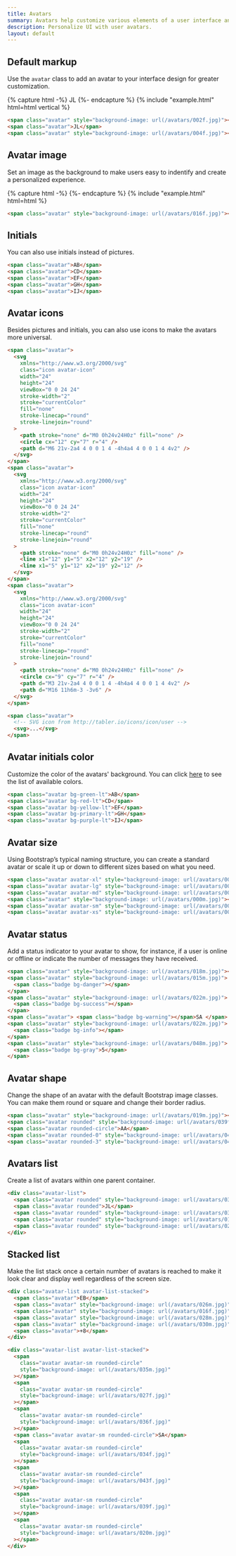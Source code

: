 ```yaml
---
title: Avatars
summary: Avatars help customize various elements of a user interface and make the product experience more personalized. They are often used in communication apps, collaboration tools and social media.
description: Personalize UI with user avatars.
layout: default
---
```


## Default markup

Use the `avatar` class to add an avatar to your interface design for greater customization.

{% capture html -%}
<span class="avatar" style="background-image: url(/avatars/002f.jpg)"></span>
<span class="avatar">JL</span>
{%- endcapture %}
{% include "example.html" html=html vertical %}

```html example centered separated code
<span class="avatar" style="background-image: url(/avatars/002f.jpg)"></span>
<span class="avatar">JL</span>
<span class="avatar" style="background-image: url(/avatars/004f.jpg)"></span>
```

## Avatar image

Set an image as the background to make users easy to indentify and create a personalized experience.

{% capture html -%}
<span class="avatar" style="background-image: url(/avatars/016f.jpg)"></span>
<span class="avatar" style="background-image: url(/avatars/022m.jpg)"></span>
<span class="avatar" style="background-image: url(/avatars/036m.jpg)"></span>
{%- endcapture %}
{% include "example.html" html=html %}

```html
<span class="avatar" style="background-image: url(/avatars/016f.jpg)"></span>
```

## Initials

You can also use initials instead of pictures.

```html example centered separated code
<span class="avatar">AB</span>
<span class="avatar">CD</span>
<span class="avatar">EF</span>
<span class="avatar">GH</span>
<span class="avatar">IJ</span>
```

## Avatar icons

Besides pictures and initials, you can also use icons to make the avatars more universal.

```html example centered separated
<span class="avatar">
  <svg
    xmlns="http://www.w3.org/2000/svg"
    class="icon avatar-icon"
    width="24"
    height="24"
    viewBox="0 0 24 24"
    stroke-width="2"
    stroke="currentColor"
    fill="none"
    stroke-linecap="round"
    stroke-linejoin="round"
  >
    <path stroke="none" d="M0 0h24v24H0z" fill="none" />
    <circle cx="12" cy="7" r="4" />
    <path d="M6 21v-2a4 4 0 0 1 4 -4h4a4 4 0 0 1 4 4v2" />
  </svg>
</span>
<span class="avatar">
  <svg
    xmlns="http://www.w3.org/2000/svg"
    class="icon avatar-icon"
    width="24"
    height="24"
    viewBox="0 0 24 24"
    stroke-width="2"
    stroke="currentColor"
    fill="none"
    stroke-linecap="round"
    stroke-linejoin="round"
  >
    <path stroke="none" d="M0 0h24v24H0z" fill="none" />
    <line x1="12" y1="5" x2="12" y2="19" />
    <line x1="5" y1="12" x2="19" y2="12" />
  </svg>
</span>
<span class="avatar">
  <svg
    xmlns="http://www.w3.org/2000/svg"
    class="icon avatar-icon"
    width="24"
    height="24"
    viewBox="0 0 24 24"
    stroke-width="2"
    stroke="currentColor"
    fill="none"
    stroke-linecap="round"
    stroke-linejoin="round"
  >
    <path stroke="none" d="M0 0h24v24H0z" fill="none" />
    <circle cx="9" cy="7" r="4" />
    <path d="M3 21v-2a4 4 0 0 1 4 -4h4a4 4 0 0 1 4 4v2" />
    <path d="M16 11h6m-3 -3v6" />
  </svg>
</span>
```

```html
<span class="avatar">
  <!-- SVG icon from http://tabler.io/icons/icon/user -->
  <svg>...</svg>
</span>
```

## Avatar initials color

Customize the color of the avatars' background. You can click [here](/docs/ui/base/colors) to see the list of available colors.

```html example centered separated code
<span class="avatar bg-green-lt">AB</span>
<span class="avatar bg-red-lt">CD</span>
<span class="avatar bg-yellow-lt">EF</span>
<span class="avatar bg-primary-lt">GH</span>
<span class="avatar bg-purple-lt">IJ</span>
```

## Avatar size

Using Bootstrap’s typical naming structure, you can create a standard avatar or scale it up or down to different sizes based on what you need.

```html example centered separated code
<span class="avatar avatar-xl" style="background-image: url(/avatars/000m.jpg)"></span>
<span class="avatar avatar-lg" style="background-image: url(/avatars/000m.jpg)"></span>
<span class="avatar avatar-md" style="background-image: url(/avatars/000m.jpg)"></span>
<span class="avatar" style="background-image: url(/avatars/000m.jpg)"></span>
<span class="avatar avatar-sm" style="background-image: url(/avatars/000m.jpg)"></span>
<span class="avatar avatar-xs" style="background-image: url(/avatars/000m.jpg)"></span>
```

## Avatar status

Add a status indicator to your avatar to show, for instance, if a user is online or offline or indicate the number of messages they have received.

```html example centered separated code
<span class="avatar" style="background-image: url(/avatars/018m.jpg)"></span>
<span class="avatar" style="background-image: url(/avatars/015m.jpg)">
  <span class="badge bg-danger"></span>
</span>
<span class="avatar" style="background-image: url(/avatars/022m.jpg)">
  <span class="badge bg-success"></span>
</span>
<span class="avatar"> <span class="badge bg-warning"></span>SA </span>
<span class="avatar" style="background-image: url(/avatars/022m.jpg)">
  <span class="badge bg-info"></span>
</span>
<span class="avatar" style="background-image: url(/avatars/048m.jpg)">
  <span class="badge bg-gray">5</span>
</span>
```

## Avatar shape

Change the shape of an avatar with the default Bootstrap image classes. You can make them round or square and change their border radius.

```html example centered separated
<span class="avatar" style="background-image: url(/avatars/019m.jpg)"></span>
<span class="avatar rounded" style="background-image: url(/avatars/039f.jpg)"></span>
<span class="avatar rounded-circle">AA</span>
<span class="avatar rounded-0" style="background-image: url(/avatars/043f.jpg)"></span>
<span class="avatar rounded-3" style="background-image: url(/avatars/044f.jpg)"></span>
```

## Avatars list

Create a list of avatars within one parent container.

```html example centered separated code
<div class="avatar-list">
  <span class="avatar rounded" style="background-image: url(/avatars/031f.jpg)"></span>
  <span class="avatar rounded">JL</span>
  <span class="avatar rounded" style="background-image: url(/avatars/033f.jpg)"></span>
  <span class="avatar rounded" style="background-image: url(/avatars/017m.jpg)"></span>
  <span class="avatar rounded" style="background-image: url(/avatars/024m.jpg)"></span>
</div>
```

## Stacked list

Make the list stack once a certain number of avatars is reached to make it look clear and display well regardless of the screen size.

```html example centered separated code
<div class="avatar-list avatar-list-stacked">
  <span class="avatar">EB</span>
  <span class="avatar" style="background-image: url(/avatars/026m.jpg)"></span>
  <span class="avatar" style="background-image: url(/avatars/016f.jpg)"></span>
  <span class="avatar" style="background-image: url(/avatars/028m.jpg)"></span>
  <span class="avatar" style="background-image: url(/avatars/030m.jpg)"></span>
  <span class="avatar">+8</span>
</div>
```

```html example centered separated code
<div class="avatar-list avatar-list-stacked">
  <span
    class="avatar avatar-sm rounded-circle"
    style="background-image: url(/avatars/035m.jpg)"
  ></span>
  <span
    class="avatar avatar-sm rounded-circle"
    style="background-image: url(/avatars/027f.jpg)"
  ></span>
  <span
    class="avatar avatar-sm rounded-circle"
    style="background-image: url(/avatars/036f.jpg)"
  ></span>
  <span class="avatar avatar-sm rounded-circle">SA</span>
  <span
    class="avatar avatar-sm rounded-circle"
    style="background-image: url(/avatars/034f.jpg)"
  ></span>
  <span
    class="avatar avatar-sm rounded-circle"
    style="background-image: url(/avatars/043f.jpg)"
  ></span>
  <span
    class="avatar avatar-sm rounded-circle"
    style="background-image: url(/avatars/039f.jpg)"
  ></span>
  <span
    class="avatar avatar-sm rounded-circle"
    style="background-image: url(/avatars/020m.jpg)"
  ></span>
</div>
```
